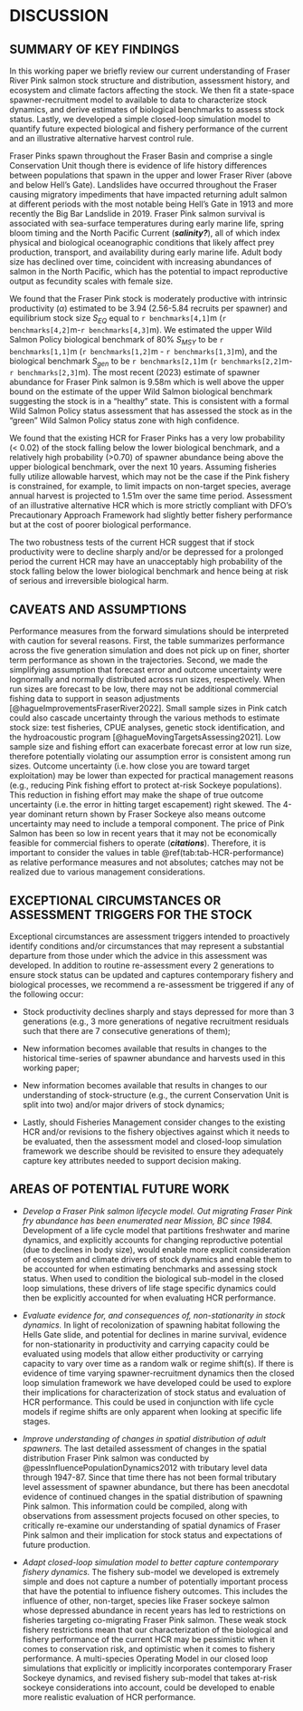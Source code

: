 # DISCUSSION  

## SUMMARY OF KEY FINDINGS  

In this working paper we briefly review our current understanding of Fraser River Pink salmon stock structure and distribution, assessment history, and ecosystem and climate factors affecting the stock. 
We then fit a state-space spawner-recruitment model to available to data to characterize stock dynamics, and derive estimates of biological benchmarks to assess stock status. 
Lastly, we developed a simple closed-loop simulation model to quantify future expected biological and fishery performance of the current and an illustrative alternative harvest control rule.  

Fraser Pinks spawn throughout the Fraser Basin and comprise a single Conservation Unit though there is evidence of life history differences between populations that spawn in the upper and lower Fraser River (above and below Hell’s Gate). 
Landslides have occurred throughout the Fraser causing migratory impediments that have impacted returning adult salmon at different periods with the most notable being Hell’s Gate in 1913 and more recently the Big Bar Landslide in 2019. 
Fraser Pink salmon survival is associated with sea-surface temperatures during early marine life, spring bloom timing and the North Pacific Current (***salinity?***), all of which index physical and biological oceanographic conditions that likely affect prey production, transport, and availability during early marine life. 
Adult body size has declined over time, coincident with increasing abundances of salmon in the North Pacific, which has the potential to impact reproductive output as fecundity scales with female size.  

We found that the Fraser Pink stock is moderately productive with intrinsic productivity ($\alpha$) estimated to be 3.94 (2.56-5.84 recruits per spawner) and equilibrium stock size $S_{EQ}$ equal to `r benchmarks[4,1]`m (`r benchmarks[4,2]`m-`r benchmarks[4,3]`m). 
We estimated the upper Wild Salmon Policy biological benchmark of 80% $S_{MSY}$ to be `r benchmarks[1,1]`m (`r benchmarks[1,2]`m - `r benchmarks[1,3]`m), and the biological benchmark $S_{gen}$ to be `r benchmarks[2,1]`m (`r benchmarks[2,2]`m-`r benchmarks[2,3]`m). 
The most recent (2023) estimate of spawner abundance for Fraser Pink salmon is 9.58m which is well above the upper bound on the estimate of the upper Wild Salmon biological benchmark suggesting the stock is in a “healthy” state. 
This is consistent with a formal Wild Salmon Policy status assessment that has assessed the stock as in the “green” Wild Salmon Policy status zone with high confidence.  

We found that the existing HCR for Fraser Pinks has a very low probability (< 0.02) of the stock falling below the lower biological benchmark, and a relatively high probability (>0.70) of spawner abundance being above the upper biological benchmark, over the next 10 years. 
Assuming fisheries fully utilize allowable harvest, which may not be the case if the Pink fishery is constrained, for example, to limit impacts on non-target species, average annual harvest is projected to 1.51m over the same time period. 
Assessment of an illustrative alternative HCR which is more strictly compliant with DFO’s Precautionary Approach Framework had slightly better fishery performance but at the cost of poorer biological performance.     

The two robustness tests of the current HCR suggest that if stock productivity were to decline sharply and/or be depressed for a prolonged period the current HCR may have an unacceptably high probability of the stock falling below the lower biological benchmark and hence being at risk of serious and irreversible biological harm.  


## CAVEATS AND ASSUMPTIONS  

Performance measures from the forward simulations should be interpreted with caution for several reasons. 
First, the table summarizes performance across the five generation simulation and does not pick up on finer, shorter term performance as shown in the trajectories. 
Second, we made the simplifying assumption that forecast error and outcome uncertainty were lognormally and normally distributed across run sizes, respectively. 
When run sizes are forecast to be low, there may not be additional commercial fishing data to support in season adjustments [@hagueImprovementsFraserRiver2022]. 
Small sample sizes in Pink catch could also cascade uncertainty through the various methods to estimate stock size: test fisheries, CPUE analyses, genetic stock identification, and the hydroacoustic program [@hagueMovingTargetsAssessing2021]. 
Low sample size and fishing effort can exacerbate forecast error at low run size, therefore potentially violating our assumption error is consistent among run sizes. 
Outcome uncertainty (i.e. how close you are toward target exploitation) may be lower than expected for practical management reasons (e.g., reducing Pink fishing effort to protect at-risk Sockeye populations). 
This reduction in fishing effort may make the shape of true outcome uncertainty (i.e. the error in hitting target escapement) right skewed. 
The 4-year dominant return shown by Fraser Sockeye also means outcome uncertainty may need to include a temporal component. 
The price of Pink Salmon has been so low in recent years that it may not be economically feasible for commercial fishers to operate (***citations***). 
Therefore, it is important to consider the values in table \@ref(tab:tab-HCR-performance) as relative performance measures and not absolutes; catches may not be realized due to various management considerations.  


## EXCEPTIONAL CIRCUMSTANCES OR ASSESSMENT TRIGGERS FOR THE STOCK  

Exceptional circumstances are assessment triggers intended to proactively identify conditions and/or circumstances that may represent a substantial departure from those under which the advice in this assessment was developed. 
In addition to routine re-assessment every 2 generations to ensure stock status can be updated and captures contemporary fishery and biological processes, we recommend a re-assessment be triggered if any of the following occur:   

- Stock productivity declines sharply and stays depressed for more than 3 generations (e.g., 3 more generations of negative recruitment residuals such that there are 7 consecutive generations of them);  

- New information becomes available that results in changes to the historical time-series of spawner abundance and harvests used in this working paper; 

- New information becomes available that results in changes to our understanding of stock-structure (e.g., the current Conservation Unit is split into two) and/or major drivers of stock dynamics; 

- Lastly, should Fisheries Management consider changes to the existing HCR and/or revisions to the fishery objectives against which it needs to be evaluated, then the assessment model and closed-loop simulation framework we describe should be revisited to ensure they adequately capture key attributes needed to support decision making.  


## AREAS OF POTENTIAL FUTURE WORK  

- *Develop a Fraser Pink salmon lifecycle model. Out migrating Fraser Pink fry abundance has been enumerated near Mission, BC since 1984.* 
Development of a life cycle model that partitions freshwater and marine dynamics, and explicitly accounts for changing reproductive potential (due to declines in body size), would enable more explicit consideration of ecosystem and climate drivers of stock dynamics and enable them to be accounted for when estimating benchmarks and assessing stock status. 
When used to condition the biological sub-model in the closed loop simulations, these drivers of life stage specific dynamics could then be explicitly accounted for when evaluating HCR performance.     

-	*Evaluate evidence for, and consequences of, non-stationarity in stock dynamics.* 
In light of recolonization of spawning habitat following the Hells Gate slide, and potential for declines in marine survival, evidence for non-stationarity in productivity and carrying capacity could be evaluated using models that allow either productivity or carrying capacity to vary over time as a random walk or regime shift(s). 
If there is evidence of time varying spawner-recruitment dynamics then the closed loop simulation framework we have developed could be used to explore their implications for characterization of stock status and evaluation of HCR performance.
This could be used in conjunction with life cycle models if regime shifts are only apparent when looking at specific life stages.  

-	*Improve understanding of changes in spatial distribution of adult spawners.* 
The last detailed assessment of changes in the spatial distribution Fraser Pink salmon was conducted by @pessInfluencePopulationDynamics2012 with tributary level data through 1947-87. 
Since that time there has not been formal tributary level assessment of spawner abundance, but there has been anecdotal evidence of continued changes in the spatial distribution of spawning Pink salmon. 
This information could be compiled, along with observations from assessment projects focused on other species, to critically re-examine our understanding of spatial dynamics of Fraser Pink salmon and their implication for stock status and expectations of future production.  

- *Adapt closed-loop simulation model to better capture contemporary fishery dynamics.* 
The fishery sub-model we developed is extremely simple and does not capture a number of potentially important process that have the potential to influence fishery outcomes. 
This includes the influence of other, non-target, species like Fraser sockeye salmon whose depressed abundance in recent years has led to restrictions on fisheries targeting co-migrating Fraser Pink salmon. 
These weak stock fishery restrictions mean that our characterization of the biological and fishery performance of the current HCR may be pessimistic when it comes to conservation risk, and optimistic when it comes to fishery performance. 
A multi-species Operating Model in our closed loop simulations that explicitly or implicitly incorporates contemporary Fraser Sockeye dynamics, and revised fishery sub-model that takes at-risk sockeye considerations into account, could be developed to enable more realistic evaluation of HCR performance.  
